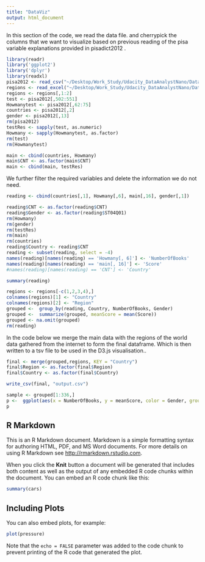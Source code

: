 ```yaml
---
title: "DataViz"
output: html_document
---
```

In this section of the code, we read the data file. and cherrypick the columns that we want to visualize based on previous reading of the pisa variable explanations provided in pisadict2012 . 
```r
library(readr)
library('ggplot2')
library('dplyr')
library(readxl)
pisa2012 <- read_csv("~/Desktop/Work_Study/Udacity_DataAnalystNano/DataViz/DataVizProjectPISAData/Data/pisa2012.csv")
regions <- read_excel("~/Desktop/Work_Study/Udacity_DataAnalystNano/DataViz/DataVizProjectPISAData/Countries.xls")
regions <- regions[,1:2]
test <- pisa2012[,502:551]
Howmanytest <- pisa2012[,62:75]
countries <- pisa2012[,2]
gender <- pisa2012[,13]
rm(pisa2012)
testRes <- sapply(test, as.numeric)
Howmany <- sapply(Howmanytest, as.factor)
rm(test)
rm(Howmanytest)

main <- cbind(countries, Howmany)
main$CNT <- as.factor(main$CNT)
main <- cbind(main, testRes)
```


We further filter the required variables and delete the information we do not need. 
```r

reading <- cbind(countries[,1], Howmany[,6], main[,16], gender[,1])

reading$CNT <- as.factor(reading$CNT)
reading$Gender <- as.factor(reading$ST04Q01)
rm(Howmany)
rm(gender)
rm(testRes)
rm(main)
rm(countries)
reading$Country <- reading$CNT
reading <- subset(reading, select = -4)
names(reading)[names(reading) == 'Howmany[, 6]'] <- 'NumberOfBooks'
names(reading)[names(reading) == 'main[, 16]'] <- 'Score'
#names(reading)[names(reading) == 'CNT'] <- 'Country'

summary(reading)
```

```r
regions <- regions[-c(1,2,3,4),]
colnames(regions)[1] <- "Country"
colnames(regions)[2] <- "Region"
grouped <-  group_by(reading, Country, NumberOfBooks, Gender)
grouped <-  summarize(grouped, meanScore = mean(Score))
grouped <- na.omit(grouped)
rm(reading)
```


In the code below we merge the main data with the regions of the world data gathered from the internet to form the final dataframe. Which is then written to a tsv file to be used in the D3.js visualisation.. 
```r

final <- merge(grouped,regions, KEY = "Country")
final$Region <- as.factor(final$Region)
final$Country <- as.factor(final$Country)

write_csv(final, "output.csv")

sample <- grouped[1:336,]
p <-  ggplot(aes(x = NumberOfBooks, y = meanScore, color = Gender, group = Gender), data =  sample) + geom_point() +geom_line()+facet_wrap(~ CNT, ncol = 5)
p
```

## R Markdown

This is an R Markdown document. Markdown is a simple formatting syntax for authoring HTML, PDF, and MS Word documents. For more details on using R Markdown see <http://rmarkdown.rstudio.com>.

When you click the **Knit** button a document will be generated that includes both content as well as the output of any embedded R code chunks within the document. You can embed an R code chunk like this:

```r
summary(cars)
```

## Including Plots

You can also embed plots, for example:

```r
plot(pressure)
```

Note that the `echo = FALSE` parameter was added to the code chunk to prevent printing of the R code that generated the plot.

